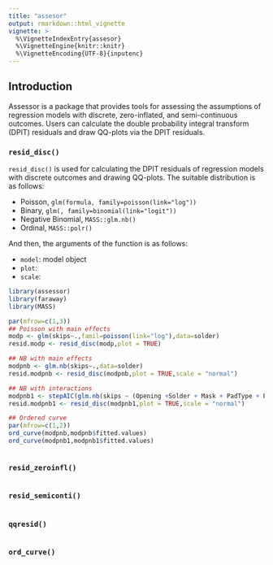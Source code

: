```yaml
---
title: "assesor"
output: rmarkdown::html_vignette
vignette: >
  %\VignetteIndexEntry{assesor}
  %\VignetteEngine{knitr::knitr}
  %\VignetteEncoding{UTF-8}{inputenc}
---
```


## Introduction
Assessor is a package that provides tools for assessing the assumptions of regression models with discrete, zero-inflated, and semi-continuous outcomes. Users can calculate the double probability integral transform (DPIT) residuals and draw QQ-plots via the DPIT residuals. 

### `resid_disc()`
`resid_disc()` is used for calculating the DPIT residuals of regression models with discrete outcomes and drawing QQ-plots. The suitable distribution is as follows: 

* Poisson, `glm(formula, family=poisson(link="log"))` 
* Binary, `glm(, family=binomial(link="logit"))` 
* Negative Binomial, `MASS::glm.nb()` 
* Ordinal, `MASS::polr()` 

And then, the arguments of the function is as follows:

* `model`: model object 
* `plot`:
* `scale`: 

```r
library(assessor)
library(faraway)
library(MASS)

par(mfrow=c(1,3))
## Poisson with main effects
modp <- glm(skips~.,famil=poisson(link="log"),data=solder)
resid.modp <- resid_disc(modp,plot = TRUE)

## NB with main effects
modpnb <- glm.nb(skips~.,data=solder)
resid.modpnb <- resid_disc(modpnb,plot = TRUE,scale = "normal")

## NB with interactions 
modpnb1 <- stepAIC(glm.nb(skips ~ (Opening +Solder + Mask + PadType + Panel)^2 , data=solder),trace = FALSE)
resid.modpnb1 <- resid_disc(modpnb1,plot = TRUE,scale = "normal")

## Ordered curve
par(mfrow=c(1,2))
ord_curve(modpnb,modpnb$fitted.values)
ord_curve(modpnb1,modpnb1$fitted.values)
```


```r

```

### `resid_zeroinfl()`
```r

```

### `resid_semiconti()`
```r

```


### `qqresid()`
```r

```

### `ord_curve()`
```r

```


